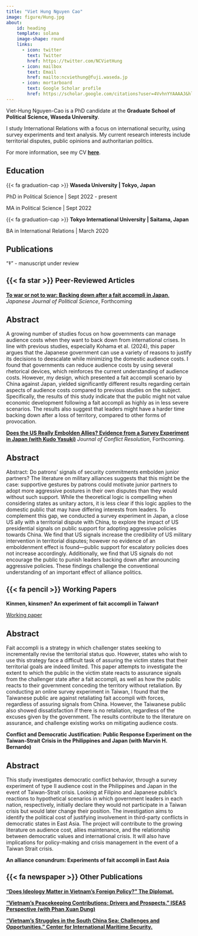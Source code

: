 ```yaml
---
title: "Viet Hung Nguyen Cao"
image: figure/Hung.jpg
about:
    id: heading
    template: solana
    image-shape: round
    links: 
      - icon: twitter
        text: Twitter
        href: https://twitter.com/NCVietHung
      - icon: mailbox
        text: Email
        href: mailto:ncviethung@fuji.waseda.jp
      - icon: mortarboard
        text: Google Scholar profile
        href: https://scholar.google.com/citations?user=4VvhnYYAAAAJ&hl=en
---
```

:::{#heading}
Viet-Hung Nguyen-Cao is a PhD candidate at the **Graduate School of Political Science, Waseda University**. 

I study International Relations with a focus on international security, using survey experiments and text analysis. My current research interests include territorial disputes, public opinions and authoritarian politics.

For more information, see my CV [**here**](https://drive.google.com/file/d/1Wb2eaJJfWPm2T3q1xoFApV2uQiiCK_Ja/view?usp=sharing). 

:::

## Education

{{< fa graduation-cap >}} **Waseda University | Tokyo, Japan**

PhD in Political Science | Sept 2022 - present

MA in Political Science | Sept 2022

{{< fa graduation-cap >}} **Tokyo International University | Saitama, Japan**

BA in International Relations | March 2020

## Publications

"‡" - manuscript under review

::: {style="font-size: 115%;"}
### {{< fa star >}} **Peer-Reviewed Articles**
:::

[**To war or not to war: Backing down after a fait accompli in Japan**.](https://www.cambridge.org/core/journals/japanese-journal-of-political-science/article/to-war-or-not-to-war-backing-down-after-a-fait-accompli-in-japan/6938A9409CD00FB9D9929D87B4CC5216) *Japanese Journal of Political Science*, Forthcoming

::: {.callout-note collapse="true" appearance="simple"}

## Abstract 

A growing number of studies focus on how governments can manage audience costs when they want to back down from international crises. In line with previous studies, especially Kohama et al. (2024), this paper argues that the Japanese government can use a variety of reasons to justify its decisions to deescalate while minimizing the domestic audience costs. I found that governments can reduce audience costs by using several rhetorical devices, which reinforces the current understanding of audience costs. However, my design, which presented a fait accompli scenario by China against Japan, yielded significantly different results regarding certain aspects of audience costs compared to previous studies on the subject. Specifically, the results of this study indicate that the public might not value economic development following a fait accompli as highly as in less severe scenarios. The results also suggest that leaders might have a harder time backing down after a loss of territory, compared to other forms of provocation. 
:::

[**Does the US Really Embolden Allies? Evidence from a Survey Experiment in Japan (with Kudo Yasuki)**](https://journals.sagepub.com/doi/full/10.1177/00220027251360557) *Journal of Conflict Resolution*, Forthcoming.

::: {.callout-note collapse="true" appearance="simple"}

## Abstract

Abstract: Do patrons’ signals of security commitments embolden junior partners? The literature on military alliances suggests that this might be the case: supportive gestures by patrons could motivate junior partners to adopt more aggressive postures in their own disputes than they would without such support. While the theoretical logic is compelling when considering states as unitary actors, it is less clear if this logic applies to the domestic public that may have differing interests from leaders. To complement this gap, we conducted a survey experiment in Japan, a close US ally with a territorial dispute with China, to explore the impact of US presidential signals on public support for adopting aggressive policies towards China. We find that US signals increase the credibility of US military intervention in territorial disputes; however no evidence of an emboldenment effect is found—public support for escalatory policies does not increase accordingly. Additionally, we find that US signals do not encourage the public to punish leaders backing down after announcing aggressive policies. These findings challenge the conventional understanding of an important effect of alliance politics.
:::

::: {style="font-size: 115%;"}
### {{< fa pencil >}} **Working Papers**
:::

**Kinmen, kinsmen? An experiment of fait accompli in Taiwan‡**

[Working paper](drafts/VietHung_Taiwan_Kinmen%20paper_7th%20draft.pdf){.btn .btn-outline-primary .btn-sm .btn role="button"} 

::: {.callout-note collapse="true" appearance="simple"}

## Abstract

Fait accompli is a strategy in which challenger states seeking to incrementally revise the territorial status quo. However, states who wish to use this strategy face a difficult task of assuring the victim states that their territorial goals are indeed limited. This paper attempts to investigate the extent to which the public in the victim state reacts to assurance signals from the challenger state after a fait accompli, as well as how the public reacts to their government conceding the territory without retaliation. By conducting an online survey experiment in Taiwan, I found that the Taiwanese public are against retaliating fait accompli with forces, regardless of assuring signals from China. However, the Taiwanese public also showed dissatisfaction if there is no retaliation, regardless of the excuses given by the government. The results contribute to the literature on assurance, and challenge existing works on mitigating audience costs.
:::

**Conflict and Democratic Justification: Public Response Experiment on the Taiwan-Strait Crisis in the Philippines and Japan (with Marvin H. Bernardo)**

::: {.callout-note collapse="true" appearance="simple"}

## Abstract

This study investigates democratic conflict behavior, through a survey experiment of type II audience cost in the Philippines and Japan in the event of Taiwan-Strait crisis. Looking at Filipino and Japanese public's reactions to hypothetical scenarios in which government leaders in each nation, respectively, initially declare they would not participate in a Taiwan crisis but would later change their position. The investigation aims to identify the political cost of justifying involvement in third-party conflicts in democratic states in East Asia. The project will contribute to the growing literature on audience cost, allies maintenance, and the relationship between democratic values and international crisis. It will also have implications for policy-making and crisis management in the event of a Taiwan Strait crisis.
:::

**An alliance conundrum: Experiments of fait accompli in East Asia**

::: {style="font-size: 115%;"}
### {{< fa newspaper >}} **Other Publications**
:::

[**“Does Ideology Matter in Vietnam’s Foreign Policy?” The Diplomat.**](https://thediplomat.com/2022/11/does-ideology-matter-in-vietnams-foreign-policy/)

[**"Vietnam’s Peacekeeping Contributions: Drivers and Prospects." ISEAS Perspective (with Phan Xuan Dung)**](https://www.iseas.edu.sg/articles-commentaries/iseas-perspective/2020-46-vietnams-peacekeeping-contributions-drivers-and-prospects-by-phan-xuan-dung-and-nguyen-cao-viet-hung/)

[**"Vietnam’s Struggles in the South China Sea: Challenges and Opportunities." Center for International Maritime Security.**](https://cimsec.org/vietnams-struggles-in-the-south-china-sea-challenges-and-opportunities/)